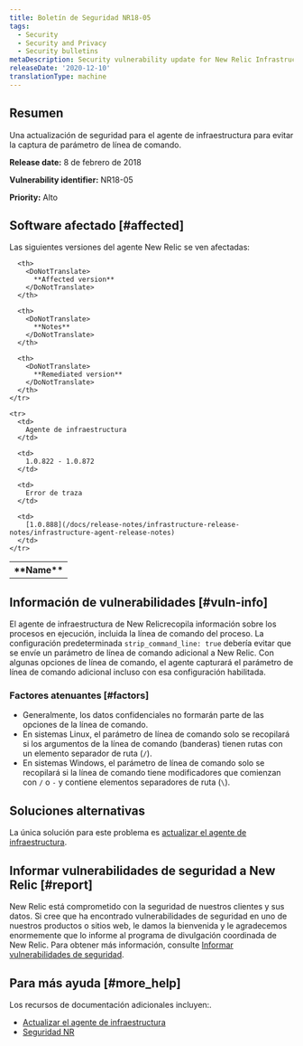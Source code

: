 ```yaml
---
title: Boletín de Seguridad NR18-05
tags:
  - Security
  - Security and Privacy
  - Security bulletins
metaDescription: Security vulnerability update for New Relic Infrastructure agent.
releaseDate: '2020-12-10'
translationType: machine
---
```


## Resumen

Una actualización de seguridad para el agente de infraestructura para evitar la captura de parámetro de línea de comando.

<DoNotTranslate>**Release date:**</DoNotTranslate> 8 de febrero de 2018

<DoNotTranslate>**Vulnerability identifier:**</DoNotTranslate> NR18-05

<DoNotTranslate>**Priority:**</DoNotTranslate> Alto

## Software afectado [#affected]

Las siguientes versiones del agente New Relic se ven afectadas:

<table>
  <tbody>
    <tr>
      <th>
        <DoNotTranslate>
          **Name**
        </DoNotTranslate>
      </th>

      <th>
        <DoNotTranslate>
          **Affected version**
        </DoNotTranslate>
      </th>

      <th>
        <DoNotTranslate>
          **Notes**
        </DoNotTranslate>
      </th>

      <th>
        <DoNotTranslate>
          **Remediated version**
        </DoNotTranslate>
      </th>
    </tr>

    <tr>
      <td>
        Agente de infraestructura
      </td>

      <td>
        1.0.822 - 1.0.872
      </td>

      <td>
        Error de traza
      </td>

      <td>
        [1.0.888](/docs/release-notes/infrastructure-release-notes/infrastructure-agent-release-notes)
      </td>
    </tr>
  </tbody>
</table>

## Información de vulnerabilidades [#vuln-info]

El agente de infraestructura de New Relicrecopila información sobre los procesos en ejecución, incluida la línea de comando del proceso. La configuración predeterminada `strip_command_line: true` debería evitar que se envíe un parámetro de línea de comando adicional a New Relic. Con algunas opciones de línea de comando, el agente capturará el parámetro de línea de comando adicional incluso con esa configuración habilitada.

### Factores atenuantes [#factors]

* Generalmente, los datos confidenciales no formarán parte de las opciones de la línea de comando.
* En sistemas Linux, el parámetro de línea de comando solo se recopilará si los argumentos de la línea de comando (banderas) tienen rutas con un elemento separador de ruta (`/`).
* En sistemas Windows, el parámetro de línea de comando solo se recopilará si la línea de comando tiene modificadores que comienzan con `/` o `-` y contiene elementos separadores de ruta (`\`).

## Soluciones alternativas

La única solución para este problema es [actualizar el agente de infraestructura](/docs/infrastructure/new-relic-infrastructure/installation/update-infrastructure-agent).

## Informar vulnerabilidades de seguridad a New Relic [#report]

New Relic está comprometido con la seguridad de nuestros clientes y sus datos. Si cree que ha encontrado vulnerabilidades de seguridad en uno de nuestros productos o sitios web, le damos la bienvenida y le agradecemos enormemente que lo informe al programa de divulgación coordinada de New Relic. Para obtener más información, consulte [Informar vulnerabilidades de seguridad](/docs/security/new-relic-security/data-privacy/reporting-security-vulnerabilities).

## Para más ayuda [#more_help]

Los recursos de documentación adicionales incluyen:.

* [Actualizar el agente de infraestructura](/docs/infrastructure/new-relic-infrastructure/installation/update-infrastructure-agent)
* [Seguridad NR](https://newrelic.com/security)
